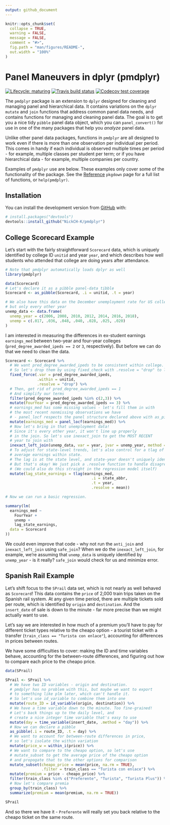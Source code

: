 ```yaml
---
output: github_document
---
```


<!-- README.md is generated from README.Rmd. Please edit that file -->

```r
knitr::opts_chunk$set(
  collapse = TRUE,
  warning = FALSE,
  message = FALSE,
  comment = "#>",
  fig.path = "man/figures/README-",
  out.width = "100%"
)
```
# Panel Maneuvers in dplyr (pmdplyr)

<!-- badges: start -->
[![Lifecycle: maturing](https://img.shields.io/badge/lifecycle-maturing-blue.svg)](https://www.tidyverse.org/lifecycle/#maturing)
[![Travis build status](https://travis-ci.org/nickch-k/pmdplyr.svg?branch=master)](https://travis-ci.org/nickch-k/pmdplyr) 
[![Codecov test coverage](https://codecov.io/gh/nickch-k/pmdplyr/branch/master/graph/badge.svg)](https://codecov.io/gh/nickch-k/pmdplyr?branch=master)
<!-- badges: end -->

The `pmdplyr` package is an extension to `dplyr` designed for cleaning and managing panel and hierarchical data. It contains variations on the `dplyr` `mutate` and `join` functions that address common panel data needs, and contains functions for managing and cleaning panel data. The goal is to get you a nice tidy `pibble` panel data object, which you can `panel_convert()` for use in one of the many packages that help you *analyze* panel data.

Unlike other panel data packages, functions in `pmdplyr` are all designed to work even if there is more than one observation per individual per period. This comes in handy if each individual is observed multiple times per period - for example, multiple classes per student per term; or if you have hierarchical data - for example, multiple companies per country.

Examples of `pmdplyr` use are below. These examples only cover some of the functionality of the package. See the [Reference](https://nickch-k.github.io/pmdplyr/reference/index.html) `pkgdown` page for a full list of functions, or `help(pmdplyr)`.

## Installation

You can install the development version from [GitHub](https://github.com/) with:

``` r
# install.packages("devtools")
devtools::install_github("NickCH-K/pmdplyr")
```
## College Scorecard Example

Let's start with the fairly straightforward `Scorecard` data, which is uniquely identified by college ID `unitid` and year `year`, and which describes how well students who attended that college are doing years after attendance.

```r
# Note that pmdplyr automatically loads dplyr as well
library(pmdplyr)

data(Scorecard)
# Let's declare it as a pibble panel-data tibble
Scorecard <- as_pibble(Scorecard, .i = unitid, .t = year)

# We also have this data on the December unemployment rate for US college grads nationally
# but only every other year
unemp_data <- data.frame(
  unemp_year = c(2006, 2008, 2010, 2012, 2014, 2016, 2018),
  unemp = c(.017, .036, .048, .040, .028, .025, .020)
)
```

I am interested in measuring the differences in ex-student earnings `earnings_med` between two-year and four-year colleges (`pred_degree_awarded_ipeds == 2` or `3`, respectively). But before we can do that we need to clean the data.

```r
Scorecard <- Scorecard %>%
  # We want pred_degree_awarded_ipeds to be consistent within college. No changers!
  # So let's drop them by using fixed_check with .resolve = "drop" to lose inconsistencies
  fixed_force(.var = pred_degree_awarded_ipeds,
              .within = unitid,
              .resolve = "drop") %>%
  # Then, get rid of pred_degree_awarded_ipeds == 1
  # And simplify our terms
  filter(pred_degree_awarded_ipeds %in% c(2,3)) %>%
  mutate(FourYear = pred_degree_awarded_ipeds == 3) %>%
  # earnings_med has some missing values - let's fill them in with 
  # the most recent nonmissing observations we have
  # - panel_locf respects the panel structure declared above with as_pibble()
  mutate(earnings_med = panel_locf(earnings_med)) %>%
  # Now let's bring in that unemployment data!
  # Since it's every other year, it won't line up properly
  # in the join. So let's use inexact_join to get the MOST RECENT
  # year to join with
  inexact_left_join(unemp_data, var = year, jvar = unemp_year, method = "last") %>%
  # To adjust for state-level trends, let's also control for a tlag of
  # average earnings within state.
  # The lag is at the state level, and state-year doesn't uniquely identify,
  # But that's okay! We just pick a .resolve function to handle disagreements.
  # (We could also do this straight in the regression model itself)
  mutate(lag_state_earnings = tlag(earnings_med,
                                      .i = state_abbr,
                                      .t = year,
                                      .resolve = mean))

# Now we can run a basic regression. 

summary(lm(
  earnings_med ~ 
    FourYear +
    unemp + 
    lag_state_earnings,
  data = Scorecard
))

```

We could even improve that code - why not run the `anti_join` and `inexact_left_join` using `safe_join`? When we do the `inexact_left_join`, for example, we're assuming that `unemp_data` is uniquely identified by `unemp_year` - is it really? `safe_join` would check for us and minimize error.

## Spanish Rail Example

Let's shift focus to the `SPrail` data set, which is not nearly as well behaved as `Scorecard`! This data contains the `price` of 2,000 train trips taken on the Spanish rail system. At any given time period, there are multiple tickets sold per route, which is identified by `origin` and `destination`. And the `insert_date` of sale is down to the minute - far more precise than we might actually want to use.

Let's say we are interested in how much of a premium you'll have to pay for different ticket types relative to the cheapo option - a tourist ticket with a transfer (`train_class == "Turista con enlace"`), accounting for differences in prices between routes.

We have some difficulties to cover: making the ID and time variables behave, accounting for the between-route differences, and figuring out how to compare each price to the cheapo price.

```r
data(SPrail)

SPrail <- SPrail %>%
  # We have two ID variables - origin and destination.
  # pmdplyr has no problem with this, but maybe we want to export
  # to something like plm later, which can't handle it.
  # So let's use id_variable to combine them into one
  mutate(route_ID = id_variable(origin, destination)) %>%
  # We have a time variable down to the minute. Too fine-grained!
  # Let's back things up to the daily level, and 
  # create a nice integer time variable that's easy to use
  mutate(day = time_variable(insert_date, .method = "day")) %>%
  # Now we can declare a pibble
  as_pibble(.i = route_ID, .t = day) %>%
  # We want to account for between-route differences in price,
  # so let's isolate the within variation
  mutate(price_w = within_i(price)) %>%
  # We want to compare to the cheapo option, so let's use 
  # mutate_subset to get the average price of the cheapo option
  # and propogate that to the other options for comparison
  mutate_subset(cheapo_price = mean(price, na.rm = TRUE), 
                .filter = train_class == "Turista con enlace") %>%
  mutate(premium = price - cheapo_price) %>%
  filter(train_class %in% c("Preferente", "Turista", "Turista Plus")) %>%
  # Now let's compare premia
  group_by(train_class) %>%
  summarize(premium = mean(premium, na.rm = TRUE))

SPrail
```

And so there we have it - `Preferente` will really set you back relative to the cheapo ticket on the same route.
